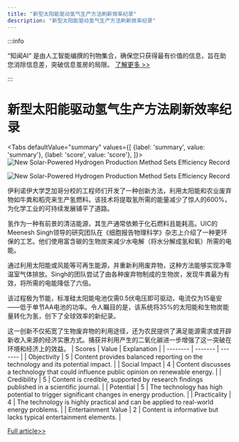 ```yaml
---
title: "新型太阳能驱动氢气生产方法刷新效率纪录"
description: "新型太阳能驱动氢气生产方法刷新效率纪录"
---
```



:::info

“知闻AI“ 是由人工智能编撰的刊物集合，确保您只获得最有价值的信息，旨在助您消除信息差，突破信息茧房的局限。  [了解更多 >>](/)

:::

# 新型太阳能驱动氢气生产方法刷新效率纪录


<Tabs
	defaultValue="summary"
	values={[
	{label: 'summary', value: 'summary'},
	{label: 'score', value: 'score'},
]}>
<TabItem value="summary">
<img
  src="https://image.informedainews.com/2024/06/Hea-ATY-1717551890-0.jpg"
  alt="New Solar-Powered Hydrogen Production Method Sets Efficiency Record"
/>

<img
  src="https://image.informedainews.com/2024/06/Hea-jJk-1717551890-1.jpg"
  alt="New Solar-Powered Hydrogen Production Method Sets Efficiency Record"
/>



伊利诺伊大学芝加哥分校的工程师们开发了一种创新方法，利用太阳能和农业废弃物如牛粪和稻壳来生产氢燃料。该技术将提取氢所需的能量减少了惊人的600%，为化学工业的可持续发展铺平了道路。

氢作为一种有前景的清洁能源，其生产通常依赖于化石燃料且能耗高。UIC的Meenesh Singh领导的研究团队在《细胞报告物理科学》杂志上介绍了一种更环保的工艺。他们使用富含碳的生物炭来减少水电解（将水分解成氢和氧）所需的电能。

通过利用太阳能或风能等可再生能源，并重新利用废弃物，这种方法能够实现净零温室气体排放。Singh的团队尝试了由各种废弃物制成的生物炭，发现牛粪最为有效，将所需的电能降低了六倍。

该过程极为节能，标准硅太阳能电池仅需0.5伏电压即可驱动，电流仅为15毫安——低于单节AA电池的功率。令人瞩目的是，该系统将35%的太阳能和生物炭能量转化为氢，创下了全球效率的新纪录。

这一创新不仅拓宽了生物废弃物的利用途径，还为农民提供了满足能源需求或开辟新收入来源的经济实惠方式。捕获并利用产生的二氧化碳进一步增强了这一突破在环境和经济上的效益。
</TabItem>
<TabItem value="score">
	| Scores     | Value   | Explanation |
	| -------- | ------- | ------- |
	| Objectivity  | 5    | Content provides balanced reporting on the technology and its potential impact.    |
	| Social Impact | 4     | Content discusses a technology that could influence public opinion on renewable energy.    |
	| Credibility    | 5    | Content is credible, supported by research findings published in a scientific journal.    |
	| Potential    | 5    | The technology has high potential to trigger significant changes in energy production.    |
	| Practicality    | 4    | The technology is highly practical and can be applied to real-world energy problems.    |
	| Entertainment Value    | 2    | Content is informative but lacks typical entertainment elements.    |
</TabItem>
</Tabs>

[Full article>>](https://www.cnbeta.com.tw/articles/science/1433564.htm)

